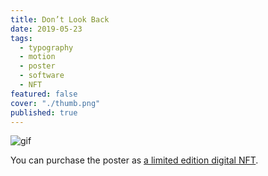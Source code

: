```yaml
---
title: Don’t Look Back
date: 2019-05-23
tags:
  - typography
  - motion
  - poster
  - software
  - NFT
featured: false
cover: "./thumb.png"
published: true
---
```


![gif](./animated.gif)

You can purchase the poster as [a limited edition digital NFT](https://teia.art/objkt/22343).
